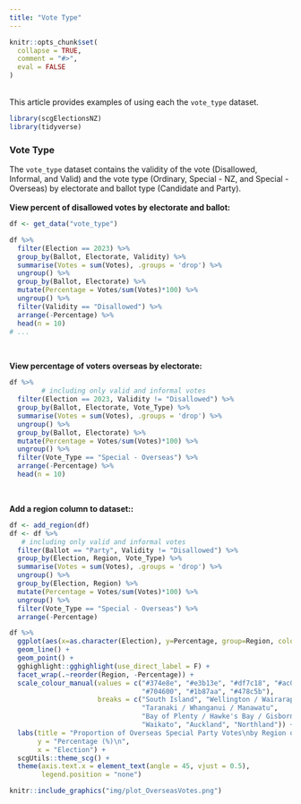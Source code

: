 ```yaml
---
title: "Vote Type"
---
```

```{=html}
<style>
  .content h3 {
    margin-top: -30px !important;
  }

  details {
    margin-bottom: 40px;
  }
</style>
```
```r
knitr::opts_chunk$set(
  collapse = TRUE,
  comment = "#>",
  eval = FALSE
)
```
<br>
This article provides examples of using each the `vote_type` dataset.
<br>

```r
library(scgElectionsNZ)
library(tidyverse)
```
### Vote Type
The `vote_type` dataset contains the validity of the vote (Disallowed, Informal, and Valid) and the vote type (Ordinary,
Special - NZ, and Special - Overseas) by electorate and ballot type (Candidate and Party).
<br>
<br>
**View percent of disallowed votes by electorate and ballot:**
```r
df <- get_data("vote_type")

df %>%
  filter(Election == 2023) %>%
  group_by(Ballot, Electorate, Validity) %>%
  summarise(Votes = sum(Votes), .groups = 'drop') %>%
  ungroup() %>%
  group_by(Ballot, Electorate) %>%
  mutate(Percentage = Votes/sum(Votes)*100) %>%
  ungroup() %>%
  filter(Validity == "Disallowed") %>%
  arrange(-Percentage) %>%
  head(n = 10)
# ...
```
<br>

**View percentage of voters overseas by electorate:**
```r
df %>%
        # including only valid and informal votes
  filter(Election == 2023, Validity != "Disallowed") %>%
  group_by(Ballot, Electorate, Vote_Type) %>%
  summarise(Votes = sum(Votes), .groups = 'drop') %>%
  ungroup() %>%
  group_by(Ballot, Electorate) %>%
  mutate(Percentage = Votes/sum(Votes)*100) %>%
  ungroup() %>%
  filter(Vote_Type == "Special - Overseas") %>%
  arrange(-Percentage) %>%
  head(n = 10)
```
<br>

**Add a region column to dataset::**
```r
df <- add_region(df)
df <- df %>%
   # including only valid and informal votes
  filter(Ballot == "Party", Validity != "Disallowed") %>%
  group_by(Election, Region, Vote_Type) %>%
  summarise(Votes = sum(Votes), .groups = 'drop') %>%
  ungroup() %>%
  group_by(Election, Region) %>%
  mutate(Percentage = Votes/sum(Votes)*100) %>%
  ungroup() %>%
  filter(Vote_Type == "Special - Overseas") %>%
  arrange(-Percentage)

df %>%
  ggplot(aes(x=as.character(Election), y=Percentage, group=Region, colour=Region)) +
  geom_line() +
  geom_point() +
  gghighlight::gghighlight(use_direct_label = F) +
  facet_wrap(.~reorder(Region, -Percentage)) +
  scale_colour_manual(values = c("#374e8e", "#e3b13e", "#df7c18", "#ac004f",
                                 "#704600", "#1b87aa", "#478c5b"),
                      breaks = c("South Island", "Wellington / Wairarapa",
                                 "Taranaki / Whanganui / Manawatu",
                                 "Bay of Plenty / Hawke's Bay / Gisborne",
                                 "Waikato", "Auckland", "Northland")) +
  labs(title = "Proportion of Overseas Special Party Votes\nby Region over Time (1996 - 2023)",
       y = "Percentage (%)\n",
       x = "Election") +
  scgUtils::theme_scg() +
  theme(axis.text.x = element_text(angle = 45, vjust = 0.5),
        legend.position = "none")
```
```r
knitr::include_graphics("img/plot_OverseasVotes.png")
```
